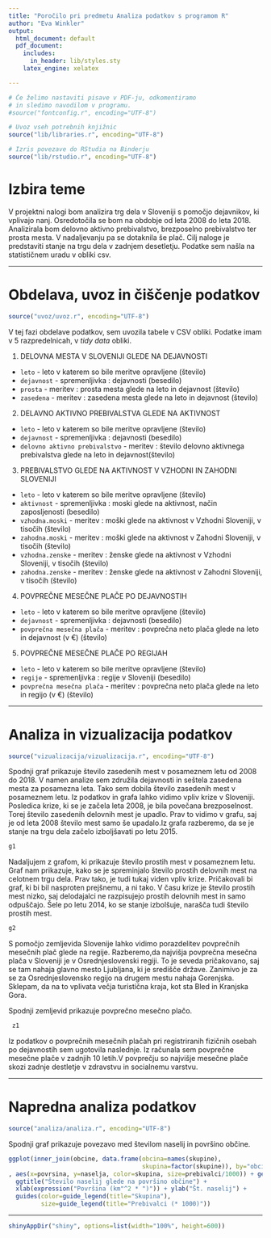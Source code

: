 ```yaml
---
title: "Poročilo pri predmetu Analiza podatkov s programom R"
author: "Eva Winkler"
output:
  html_document: default
  pdf_document:
    includes:
      in_header: lib/styles.sty
    latex_engine: xelatex

---
```


```r
# Če želimo nastaviti pisave v PDF-ju, odkomentiramo
# in sledimo navodilom v programu.
#source("fontconfig.r", encoding="UTF-8")

# Uvoz vseh potrebnih knjižnic
source("lib/libraries.r", encoding="UTF-8")
```

```r
# Izris povezave do RStudia na Binderju
source("lib/rstudio.r", encoding="UTF-8")
```

# Izbira teme

V projektni nalogi bom analizira trg dela v Sloveniji s pomočjo dejavnikov, ki vplivajo nanj. Osredotočila se bom na obdobje od leta 2008 do leta 2018. Analizirala bom delovno aktivno prebivalstvo, brezposelno prebivalstvo ter prosta mesta. V nadaljevanju pa se dotaknila še plač. Cilj naloge je predstaviti stanje na trgu dela v zadnjem desetletju. Podatke sem našla na statističnem uradu v obliki csv. 



***

# Obdelava, uvoz in čiščenje podatkov

```r
source("uvoz/uvoz.r", encoding="UTF-8")
```

V tej fazi obdelave podatkov, sem uvozila tabele v CSV obliki. Podatke imam v 5 razpredelnicah, v *tidy data* obliki. 

1.  DELOVNA MESTA V SLOVENIJI GLEDE NA DEJAVNOSTI 

  - `leto` - leto v katerem so bile meritve opravljene (število)
  - `dejavnost` - spremenljivka : dejavnosti (besedilo)
  - `prosta` - meritev : prosta mesta glede na leto in dejavnost  (število)
  - `zasedena` - meritev : zasedena mesta glede na leto in dejavnost  (število)
  
2. DELAVNO AKTIVNO PREBIVALSTVA GLEDE NA AKTIVNOST

  - `leto` - leto v katerem so bile meritve opravljene (število)
  - `dejavnost` - spremenljivka : dejavnosti (besedilo)
  - `delovno aktivno prebivalstvo` - meritev : število delovno aktivnega prebivalstva glede na leto in dejavnost(število)
  
3. PREBIVALSTVO GLEDE NA AKTIVNOST V VZHODNI IN ZAHODNI SLOVENIJI

  - `leto` - leto v katerem so bile meritve opravljene (število)
  - `aktivnost` - spremenljivka : moski glede na aktivnost, način zaposljenosti (besedilo)
  - `vzhodna.moski` - meritev : moški glede na aktivnost v Vzhodni Sloveniji, v  tisočih  (število)
  - `zahodna.moski` - meritev : moški glede na aktivnost v Zahodni Sloveniji, v  tisočih  (število)
  - `vzhodna.zenske` - meritev : ženske glede na aktivnost v Vzhodni Sloveniji, v  tisočih (število)
  - `zahodna.zenske` - meritev : ženske glede na aktivnost v Zahodni Sloveniji, v  tisočih  (število)
  
4. POVPREČNE MESEČNE PLAČE PO DEJAVNOSTIH 

  - `leto` - leto v katerem so bile meritve opravljene (število)
  - `dejavnost` - spremenljivka : dejavnosti (besedilo)
  - `povprečna mesečna plača` - meritev : povprečna neto plača glede na leto in dejavnost (v €) (število)
  
5. POVPREČNE MESEČNE PLAČE PO REGIJAH 

 - `leto` - leto v katerem so bile meritve opravljene (število)
  - `regije` - spremenljivka : regije v Sloveniji (besedilo)
  - `povprečna mesečna plača` - meritev : povprečna neto plača glede na leto in regijo  (v €) (število)
  
***

# Analiza in vizualizacija podatkov

```r
source("vizualizacija/vizualizacija.r", encoding="UTF-8")
```

Spodnji graf prikazuje število zasedenih mest v posameznem letu od 2008 do 2018. V namen analize sem združila dejavnosti in seštela zasedena mesta za posamezna leta. Tako sem dobila število zasedenih mest v posameznem letu. Iz podatkov in grafa lahko vidimo vpliv krize v Sloveniji. Posledica krize, ki se je začela leta 2008, je bila povečana brezposelnost. Torej število zasedenih delovnih mest je upadlo. Prav to vidimo v grafu, saj je od leta 2008 število mest samo še upadalo.Iz grafa razberemo, da se je stanje na trgu dela začelo izboljšavati po letu 2015.

```r
g1
```

Nadaljujem z grafom, ki prikazuje število prostih mest v posameznem letu. Graf nam prikazuje, kako se je spreminjalo število prostih delovnih mest na celotnem trgu dela. Prav tako, je tudi tukaj viden vpliv krize. Pričakovali bi graf, ki bi bil nasproten prejšnemu, a ni tako. V času krize je število prostih mest nizko, saj delodajalci ne razpisujejo prostih delovnih mest in samo odpuščajo. Šele po letu 2014, ko se stanje izbolšuje, narašča tudi število prostih mest. 
```r
g2
```
S pomočjo zemljevida Slovenije lahko vidimo porazdelitev povprečnih mesečnih plač glede na regije. Razberemo,da najvišja povprečna mesečna plača v Sloveniji je v Osrednjeslovenski regiji. To je seveda pričakovano, saj se tam nahaja glavno mesto Ljubljana, ki je središče države. Zanimivo je za se za Osrednjeslovensko regijo na drugem mestu nahaja Gorenjska. Sklepam, da na to vplivata večja turistična kraja, kot sta Bled in Kranjska Gora. 

Spodnji zemljevid prikazuje povprečno mesečno plačo. 

```r
 z1
```

Iz podatkov o povprečnih mesečnih plačah pri registriranih fizičnih osebah po dejavnostih sem ugotovila naslednje. Iz računala sem povprečne mesečne plače v zadnjih 10 letih.V povprečju so najvišje mesečne plače skozi zadnje destletje v zdravstvu in socialnemu varstvu. 


***

# Napredna analiza podatkov

```r
source("analiza/analiza.r", encoding="UTF-8")
```

Spodnji graf prikazuje povezavo med številom naselij in površino občine.

```r
ggplot(inner_join(obcine, data.frame(obcina=names(skupine),
                                     skupina=factor(skupine)), by="obcina")
, aes(x=povrsina, y=naselja, color=skupina, size=prebivalci/1000)) + geom_point() +
  ggtitle("Število naselij glede na površino občine") +
  xlab(expression("Površina (km"^2 * ")")) + ylab("Št. naselij") +
  guides(color=guide_legend(title="Skupina"),
         size=guide_legend(title="Prebivalci (* 1000)"))
```

***

```r
shinyAppDir("shiny", options=list(width="100%", height=600))
```
